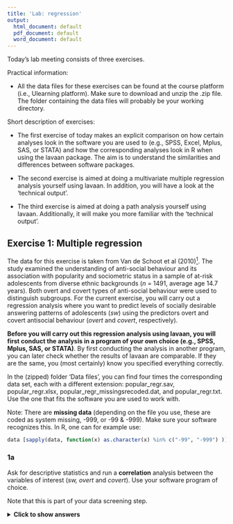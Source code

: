 ---
title: 'Lab: regression'
output:
  html_document: default
  pdf_document: default
  word_document: default
---

Today's lab meeting consists of three exercises.


Practical information:

- All the data files for these exercises can be found at the course platform (i.e., Ulearning platform). Make sure to download and unzip the .zip file. The folder containing the data files will probably be your working directory.


Short description of exercises:

- The first exercise of today makes an explicit comparison on how certain analyses look in the software you are used to (e.g., SPSS, Excel, Mplus, SAS, or STATA) and how the corresponding analyses look in R when using the lavaan package. The aim is to understand the similarities and differences between software packages. 

- The second exercise is aimed at doing a multivariate multiple regression analysis yourself using lavaan. In addition, you will have a look at the 'technical output'.

- The third exercise is aimed at doing a path analysis yourself using lavaan. Additionally, it will make you more familiar with the 'technical output'.


## Exercise 1: Multiple regression

The data for this exercise is taken from Van de Schoot et al (2010)[^1]. The study examined the understanding of anti-social behaviour and its association with popularity and sociometric status in a sample of at-risk adolescents from diverse ethnic backgrounds (*n* = 1491, average age 14.7 years). Both overt and covert types of anti-social behaviour were used to distinguish subgroups. For the current exercise, you will carry out a regression analysis where you want to predict levels of socially desirable answering patterns of adolescents (*sw*) using the predictors overt and covert antisocial behaviour (*overt* and *covert*, respectively). 

**Before you will carry out this regression analysis using lavaan, you will first conduct the analysis in a program of your own choice (e.g., SPSS, Mplus, SAS, or STATA)**. By first conducting the analysis in another program, you can later check whether the results of lavaan are comparable. If they are the same, you (most certainly) know you specified everything correctly. 

In the (zipped) folder 'Data files', you can find four times the corresponding data set, each with a different extension: popular_regr.sav, popular_regr.xlsx, popular_regr_missingsrecoded.dat, and popular_regr.txt. Use the one that fits the software you are used to work with.

Note: There are **missing data** (depending on the file you use, these are coded as system missing, -999, or -99 & -999). Make sure your software recognizes this. In R, one can for example use:

```{r, echo = TRUE, eval = FALSE}
data [sapply(data, function(x) as.character(x) %in% c("-99", "-999") )] <- NA
```

[^1]: Van de Schoot, R., Van der Velden, F., Boom, J., & Brugman, D. (2010). Can at-risk young adolescents be popular and anti-social? Sociometric status groups, anti-social behavior, gender and ethnic background. Journal of Adolescence, 33(5), 583-592. doi:10.1016/j.adolescence.2009.12.004


### 1a 
Ask for descriptive statistics and run a **correlation** analysis between the variables of interest (*sw, overt* and *covert*). Use your software program of choice.

Note that this is part of your data screening step.


<details><summary><b>Click to show answers</b></summary>

&nbsp;

In the subfolders starting with 'Ex. 1' in the (zipped) Solutions folder, you can find the files to perform the analyses in this exercise for SPSS and for Mplus.

&nbsp;


### 1b 
Run a multiple **regression** analysis, where the dependent variable (DV) is *sw* and the independent variables (IVs) are *covert* and *overt*. Also check the standardized results. Use your software program of choice.


<details><summary><b>Click to show answers</b></summary>

&nbsp;

In the subfolders starting with 'Ex. 1' in the (zipped) Solutions folder, you can find the files to perform the analyses in this exercise for SPSS and for Mplus.

&nbsp;


### 1c

Next, you are going to do the same using R and lavaan. Before you can do this, take the following three steps:

- First, load (and perhaps also install) lavaan. 

- Second, read in the data. 

- Third, denote the missing values. 


<details><summary><b>Click to show answers</b></summary>

&nbsp;

**Installing and loading Lavaan**

The lavaan package is available on CRAN. Therefore, to install lavaan, simply start up R (studio), and type/copy in the R console:
```{r, eval=FALSE}
if (!require("lavaan")) install.packages("lavaan", dependencies = TRUE)
```
Note that you only have to install a package once. 

Next, you need to load the package, which needs to be done every time you re-open R:
```{r}
library(lavaan) 
```
This also is a check whether the installation was successful: In that case, a start-up message will be displayed showing the version number (always report this in your papers), and a reminder that this is free software. 
If you see this message, you are ready to start.


**Read in data**

```{r}
data_regr <- read.table("popular_regr.txt", header = T)
```
Note: The data file needs to be in the same folder location that you are working in. Otherwise, you can tell R where to find it by copying the folder path. 

If you are using data without a header, then use 'header = F' above, and add the header yourself by: 
```{r}
colnames(data_regr) <- c("respnr", "Dutch", "gender", "sw", "covert", "overt")
```

**Denote missing values**

The values -99 and -999 denote missing, so set this to NA:
```{r}
data_regr[sapply(data_regr, function(x) as.character(x) %in% c("-99", "-999") )] <- NA
```
If you forget to tell R that -99 and -999 are used to denote missing data, these values will be treated as being observed (which will probably impact the results drastically). 


&nbsp;


### 1d

Do the same as in 1a using R.

One could, for example, use the function *describe* from the *psych* package and the *rcorr* function from the *Hmisc* package, respectively.

*Interpret the output. What are your conclusions?*

*What do you think of the correlations with respect to significance, direction, and magnitude?*


<details><summary><b>Click to show answers</b></summary>

&nbsp;

**Descriptive statistics**

The (describe() function in the) psych package can be used to obtain some extended summary statistics.
```{r, message = FALSE}
if (!require("psych")) install.packages("psych", dependencies = TRUE)
library(psych) 
```

The variables of interest are: *sw, covert,* and *overt*. When we look at he column names of our data:
```{r}
colnames(data_regr)
```
we can see that those variables are the ones in columns 4 to 6, respectively.

Now, descriptive statistics, like the mean, median, min, and max, for *sw, covert,* and *overt* can be obtained via:
```{r}
describe(data_regr[, 4:6])
```


**Correlations**

Correlations for the three variables of interest, including a correlation significance test, can be obtained using the rcorr function from the Hmisc package.

```{r, message = FALSE}
if (!require("Hmisc")) install.packages("Hmisc", dependencies = TRUE)
library(Hmisc)
```

```{r}
res <- rcorr(as.matrix(data_regr[, 4:6])) # rcorr() accepts matrices only
```

Correlation matrix (rounded to 3 decimals):
```{r}
round(res$r, 3)
```
P-values (rounded to 3 decimals):
```{r}
round(res$P, 3) 
```

Sample size:
```{r}
res$n 
```

Possible conclusions:

- covert and overt are related to sw, so makes sense (in combination with theory) to use them as predictors.

- Their relationship is negative, so an decrease in (c)overt relates to an increase in sw.

- covert and overt are also related (positively) to each other, but not that much (in absolute sense) that we should worry about multicolinearity.

&nbsp;


### 1e

Do the same as in 1b using R. One should use the lavaan package, for example, the lavaan function.


*Interpret the output. What are your conclusions?*

*What do you conclude with respect to significance, direction, and magnitude?*



<details><summary><b>Click to see extra information regarding lavaan notation</b></summary>

&nbsp;

**lavaan notation**

formula type                                                   | operator        | mnemonic
-------|:--:|:----
regression                                                     |       ~         | is regressed on
(residual) (co)variance                                        |       ~~        | is correlated/covaried with
intercept                                                      |       ~ 1       | intercept
latent variable definition (used in other days of the course)  |       =~        | is measured by 


**General lavaan specification**

*regressions*

y1 + y2 ~ f1 + f2 + x1 + x2

f1 ~ f2 + f3

f2 ~ f3 + x1 + x2

*latent variable definitions*

f1 =~ y1 + y2 + y3 

f2 =~ y4 + y5 + y6 

f3 =~ y7 + y8 + y9 + y10

*variances and covariances*

y1 ~~ y1 

y1 ~~ y2 

f1 ~~ f2

*intercepts*

y1 ~ 1 

f1 ~ 1

&nbsp;

###


<details><summary><b>Click to show answers</b></summary>

&nbsp;

**Specify the regression model**

Now, let us run a multiple regression model predicting levels of socially desirable answering patterns of adolescents (sw) using the predictors overt (overt) and covert antisocial behaviour (covert). 

To run a multiple regression with lavaan, you first specify the model, then fit the model and finally acquire the summary. To fit the model we use the lavaan() function, which needs a model= and a data= input.

In general, a regression model is specified as follows in lavaan: 

- One needs to specify the regression equation: `dependent ~ predictor1 + predictor2  + etc`, 
where

  * The ~ is like the = in a regression equation. 
  
  * Before the ~, one states the dependent variable.
  
  * After the ~, one states the predictors, each separated by the + sign.

- Additionally, one needs to specify that the error (of the dependent variable) has a variance: `dependent ~~ dependent`.
   
- If needed (as is the case here), one can specify to include an intercept: `dependent ~ 1`.

  Note: Instead of specifying intercepts and means in the model, one can include `meanstructure=TRUE` in the lavaan function (which is used when fitting your model).


Our regression model is specified as follows:
```{r}
model.regression <- '
  sw ~ overt + covert # regression
  sw ~~ sw            # residual variance
  sw ~ 1              # intercept
'
```

**Fit the regression model**

```{r}
fit_regr <- lavaan(model = model.regression, data = data_regr)
```


**Output**

```{r}
summary(fit_regr, fit.measures = TRUE, ci = TRUE, rsquare = TRUE)
```


Notes:

- By adding `standardized=TRUE`, you obtain the standardized estimates as well.

- An intercept or a residual variances is denoted by stating a "." before the variable name. Here: `.sw`.
  
  If there is no dot in front of the variable name, then it denotes a mean or variance, respectively.


**Parameter estimates**

You can obtain the unstandardized regression parameters via:
```{r}
coef(fit_regr) 
```

You can obtain all unstandardized parameters (with extra information) via:
```{r}
parameterEstimates(fit_regr)
```

You can obtain all **standardized** parameters (with extra information) via:
```{r}
standardizedSolution(fit_regr)
```
Note that now you also obtain the confidence interval of the standardized estimates.


**Possible conclusions:**

- The regression equation (for person *i*) looks as follows:
   $$sw_i = 4.997 - 0.292 * overt_i - 0.507 * covert_i + error_i, \ \mbox{with} \ error_i \sim N(0,0.329).$$

- The average sw (levels of socially desirable answering patterns of adolescents) when covert and overt antisocial behaviour are 0 is 4.997;

  When overt goes up with one point, then sw goes down with 0.292 points; 

  When covert goes up with one point, then sw goes down with 0.507 points.

  When you are the expert (and look at the scale of the data), you can judge whether these are relevant effects.

- The p-values and confidence intervals indicate that both effects significantly differ from zero. Thus, both variables are (statistically) meaningful predictors.
 
- The two predictors explain $(1-0.718)*100=0.282*100=28.2$ percent of sw.

- When looking at the absolute values of the standardized effects, covert is a more important predictor than overt: |-0.448| > |-0.160|.

**Plot**

With lavaanPlot:
```{r, message = FALSE}
if (!require("lavaanPlot")) install.packages("lavaanPlot") 
library(lavaanPlot)
lavaanPlot(model = fit_regr, 
           node_options = list(shape = "box", fontname = "Helvetica"),
           edge_options = list(color = "grey"), coefs = T, stand = T, covs = T)
```
Alternatively, with tidySEM:
```{r, message = FALSE}
if (!require("tidySEM")) install.packages("tidySEM")
library(tidySEM)
graph_sem(fit_regr)
```

Note: We could/should have also done this before, to check whether our model specification seems to be as intended.


###

<details><summary><b>Click to see extra output</b></summary>

&nbsp;

**Fit measures**

You can obtain many model fit measures via:
```{r}
fitMeasures(fit_regr)   
```

You can also ask for some specific model fit measures, e.g.,:
```{r}
fitMeasures(fit_regr, c("cfi", "tli", "rmsea","srmr")) 
```

To obtain the R-square / $R^2$ (for sw), use:
```{r}
inspect(fit_regr, 'r2') 
```

**Technical output**

You can ask for the technical output using: 
```{r}
lavInspect(fit_regr)
``` 
More details about how to read/interpret the technical output is given in Exercise 3.


###

<details><summary><b>Click to see extra information regarding handling missing data</b></summary>

&nbsp;

**Handling missing data**

Note that in the above listwise deletion is used.From the output, one can see that the total sample size used for the analyses is n=1343, while the total number of observations is 1491.

lavaan used listwise deletion and deleted 148 cases:

 - 145 cases because of missingness on the dependent variables and 

 -   3 cases because of missingness on the predictors.


It is better to use, for instance, FIML, as will be discusses later in the course.Note that in this data set, the three missing predictor cases will then be used in the analyses. This small difference in sample size will most probably result in minor difference in the output.

The code to use FIML is:
```{r, warning = FALSE}
model.regression <- '
  sw ~ overt + covert # regression
  sw ~~ sw            # residual variance
  sw ~ 1              # intercept
  #
  # (co)variances predictors
  overt + covert ~~ overt 
  covert ~~ covert        
'
fit_regr <- lavaan(model = model.regression, data = data_regr,
                       missing='fiml', fixed.x=F) # Specify FIML
```

Afterwards one can do the same as above. For example, to obtain output, use:
```{r}
summary(fit_regr, fit.measures = TRUE, ci = TRUE, rsquare = TRUE)
```


##

## Exercise 2: Multivariate regression
In this exercise, we make use of a part (namely, the Child Development Supplement) of the Panel Study of Income Dynamics (PSID)[^2]. The goal is to investigate whether three DVs -- Applied problems (*APst02*), Behavioral problems (*Problems*), and Self-esteem (*Selfesteem*) -- can be predicted from the following two IV's: digit span (*DS02*) and letters words (*LWst02*). 

Use the data file **CDSsummerschool.sav** or **CDSsummerschool.txt**. 

[^2]: Produced and distributed by the Institute for Social Research, Survey Research Center, University of Michigan, Ann Arbor, MI


### 2a
It is a good practice to draw the model you plan to estimate for yourself. 

Be very precise in how you draw the correlations. 


<details><summary><b>Click to show answers</b></summary>

&nbsp;

In the (zipped) Solutions folder, you can find the file "Ex. 2 - Path diagram.pdf", which shows such a path diagram. 

&nbsp;


### 2b 
As part of your data screening step, request for descriptive statistics and correlations using R.

Do not forget to read in your data and to denote missing values.


<details><summary><b>Click to show answers</b></summary>

&nbsp;

**Read in data**

```{r}
data_multivar <- read.table("CDSsummerschool.txt", header = T)
```

**Denote missing values**

You may have figured out that -999 denotes a missing value. So, set this to NA:

```{r}
data_multivar[sapply(data_multivar, function(x) as.character(x) %in% c("-999") )] <- NA
```

**Descriptive statistics** 

Our variables of interest are *APst02, Problems, Selfesteem, LWst02, DS02*. From:
```{r}
colnames(data_multivar)
```
we can see that these are the first 5 columns of our data set.

The psych package can be used to obtain some extended summary statistics.

```{r, message = FALSE}
if (!require("psych")) install.packages("psych", dependencies = TRUE)
library(psych) 
```

Now, descriptive statistics, like the mean, median, min, and max, for our variables of interest can be obtained via:
```{r}
describe(data_multivar[,1:5])
```

**Correlations** 

Correlations for the five variables of interest, including correlation significance tests, can be obtained using the Hmisc package:

```{r, message = FALSE}
if (!require("Hmisc")) install.packages("Hmisc", dependencies = TRUE)
library(Hmisc)
```

```{r}
res <- rcorr(as.matrix(data_multivar[, 1:5])) # rcorr() accepts matrices only
```

Correlation matrix (rounded to 3 decimals):
```{r}
round(res$r, 3)
```
P-values (rounded to 3 decimals):
```{r}
round(res$P, 3) 
```

Sample size:
```{r}
res$n 
```

&nbsp;


### 2c 
Create lavaan code to analyze the research question (running a multivariate regression). 

In case you closed R after the first exercise, do not forget to load lavaan again.

*Interpret the output. What are your conclusions?*

*Also make sure that you modeled what you intended to model (Hint: Use the function ‘lavInspect()’ and/or a plot)*


<details><summary><b>Click to show answers</b></summary>

&nbsp;

For those interested, the corresponding Mplus in- and output files can be found in the subfolder 'Solutions\\Ex.2\\Mplus'. 


**Specify the regression model**

Now, let us run a multivariate regression model predicting Applied problems (*APst02*), Behavioral problems (*Problems*), and Self-esteem (*Selfesteem*), using the predictors digit span (*DS02*) and letters words (*LWst02*). 

To run a multivariate regression with lavaan, you first specify the model, then fit the model and finally acquire the summary. To fit the model we use the lavaan() function, which needs a model= and a data= input.

The model specification is comparable to the multiple regression model in Exercise 1, but now there are multiple dependent variables:

- One does not have to specify the regression model for each dependent variable, but one can state the dependent variables separated by the + sign: `dependent1 + dependent2 + dependent3 ~ predictor1 + predictor2  + etc`, where
   
  * The ~ is like the = in a regression equation. 

  * Before the ~, one states the dependent variables, each separated by the + sign.

  * After the ~, one states the predictors, each separated by the + sign.

- Additionally, one needs to specify that the error (of an dependent variable) has a variance: `dependent1 ~~ dependent1`.

  Moreover, now, one also has to specify the residual covariances: `dependent1 ~~ dependent2`.

  To specify all the combinations more easily use:

  `dependent1 + dependent2 + dependent3 ~~ dependent1`

  `dependent2 + dependent3 ~~ dependent2`

  `dependent3 ~~ dependent3`

- If needed (as is the case here), one can specify to include intercepts: `dependent1 + dependent2 + dependent3 ~ 1`. 


Our regression model is specified as follows:

```{r}
model.multivar <- '
  
  # regressions
  APst02 + Problems + Selfesteem ~ DS02 + LWst02 
  
  # residual variances and covariances
  APst02 + Problems + Selfesteem ~~ APst02 
  Problems + Selfesteem ~~ Problems
  Selfesteem ~~ Selfesteem
  
  # variances and covariances of predictors  # *
  DS02 + LWst02 ~~ DS02
  LWst02 ~~ LWst02 
  
  # intercepts / means
  APst02 + Problems + Selfesteem ~ 1  # intercept for each dependent
  DS02 + LWst02 ~ 1                   # means of predictors # *
'
```

*: This code is not needed to estimate the parameters, but it is needed such that lavaan will count these parameters correctly (see Exercise 3c).
 
Note: Instead of specifying intercepts and means in the model, one can include 'meanstructure=TRUE' in the lavaan function.

**Fit the regression model using the lavaan function:** 

```{r, message = FALSE}
if (!require("lavaan")) install.packages("lavaan", dependencies = TRUE)
library(lavaan)
#`fit_multivar <- lavaan(model = model.multivar, data = data_multivar)`
```

Because of the missing data, we will use FIML (as explained later in the course):

```{r, warning=FALSE}
fit_multivar <- lavaan(model = model.multivar, data = data_multivar,
                       missing='fiml', fixed.x=FALSE) # Specify FIML
```


**Technical output**

```{r}
lavInspect(fit_multivar)
```

In this output, we can see the numbers 1 to 20. This means that 20 parameters are estimated.

Bear in mind that the values are parameter labels, not parameter values.

Parameters 1 to 6 are the parameters in Beta, which reflect regression coefficients. The rows denote the outcomes and the columns the predictors. Thus, in a way, each row denotes a regression equation. For instance, parameter 1 is the regression coefficient of DS02 predicting APst02 (conditional on the other predictor LWst02).

Parameters 7 to 15 are the parameters in psi, where parameters 7 to 12 belong to the outcomes and thus reflect residual (co)variances and parameters 13 to 15 belong to the predictors and thus reflect the (co)variances of the predictors (which will equal the sample (co)variances).

Parameters 16 to 20 are the parameters in alpha, where parameters 16 to 18 belong to the outcomes and thus reflect the intercepts in the regression equation and parameters 19 and 20 belong to the predictors and thus reflect the means of the predictors (which will equal the sample means).

This is indeed the multivariate regression model we intended to fit.

Note that you could also inspect the path diagram of the fitted model for some insight. This is done at the end of this answer section. You can compare this path diagram to the one you created in Exercise 2a.


**Ouput**

```{r}
summary(fit_multivar, fit.measures = TRUE, ci = TRUE, rsquare = TRUE)
```
Note that 

- The residual variances are denoted by stating a "." before the variable name. Here: .APst02, .Problems, and .Selfesteem 

  The variances are denoted without a ".". Here: DS02 and LWst02

- The intercepts are denoted by stating a "." before the variable name. Here: .APst02, .Problems, and .Selfesteem

  The means are denoted without a ".". Here: DS02 and LWst02


**Parameter estimates**

To obtain the unstandardized regression parameters, use:
```{r}
coef(fit_multivar) 
```

To obtain all unstandardized parameters (with extra information), use:
```{r}
parameterEstimates(fit_multivar)
```

To obtain all **standardized parameters** (with extra information), use:           
```{r}
standardizedSolution(fit_multivar)
```


**Fit measures**

You can obatin many model fit measures, via:
```{r}
fitMeasures(fit_multivar)   
```

The R-square for all dependent variables can be asked via:
```{r}
inspect(fit_multivar, 'r2') 
```


**Possible conclusions:**

- The preidctors digit span (*DS02*) and letters words (*LWst02*) significantly predict all three outcomes.

- The two predictors positively relate to *APst02* and *Selfesteem*, and the relate negatively to *Problems*.

- The two predictors explain 36.5%, 5.2%, and 1.1% of the oucomes *APst02, Problems,* and *Selfesteem*.
So, quite a lot of the variance in APst02 is explained.
In all, we do miss relevant other predictors.

- When you are the expert (and look at the scale of the data), you can judge whether the effect are relevant or not.

- When looking at the absolute values of the standardized effects, *LWst02* is a more important predictor than *DS02* for *APst02* and *Problems*; while *DS02* is a more (or equally) important predictor than *LWst02* for *Selfesteem*.

Note that the zero chi-square implies that the model is fully saturated: meaning that the theoretical covariance matrix is a function of as many parameters as there are variances and covariances (on one side of the main diagonal) in the covariance matrix. You have essentially re-interpreted the covariance matrix, and this may be quite meaningful. Then, what you have is essentially a regression model, and you must evaluate your model in those terms: 

*Are the estimated relationships strong?* 

*Are the direction of the parameter estimates consistent with theory?* 

*Are any assumptions violated (note that this should be checked before doing the analysis)?*

Any basic regression text can guide you.


**Plot**

With lavaanPlot:
```{r, message = FALSE}
if (!require("lavaanPlot")) install.packages("lavaanPlot") 
library(lavaanPlot)
lavaanPlot(model = fit_multivar, 
           node_options = list(shape = "box", fontname = "Helvetica"),
           edge_options = list(color = "grey"), coefs = T, stand = T, covs = T)
```

Alternatively, with tidySEM:
```{r, message = FALSE, warning=FALSE}
if (!require("tidySEM")) install.packages("tidySEM")
library(tidySEM)
graph_sem(fit_multivar)
```

&nbsp;

##

## Exercise 3: Path analysis

The data for this exercise is about corporal punishment[^3], which can be defined as the deliberate infliction of pain as retribution for an offence, or for the purpose of disciplining or reforming a wrongdoer or to change an undesirable attitude or behavior. Here, we are interested in how corporal punishment influences children's psychological maladjustment. The data come from 175 children between the ages of 8 and 18. The Physical Punishment Questionnaire (PPQ) was used to measure the level of physical punishment that was experienced.

In this exercise, we focus on predicting psychological *maladjustment* (higher score implies more problems) by perceived *rejection* (e.g., my mother does not really love me; my mother ignores me as long as I do nothing to bother her; my mother goes out of her way to hurt my feelings). Moreover, *rejection* is predicted by perceived *harshness* (0 = never punished physically in any way; 16 = punished more than 12 times a week, very hard) and perceived *justness* (2 = very unfair and almost never deserved; 8 = very fair and almost always deserved). 

The data consists of a covariance matrix taken from a published paper and can be found in the file **CorPun.dat** or **CorPun.txt**. Bear in mind that, besides analyzing a data set you collected yourself, in lavaan (and Mplus) it is possible to base your analyses on a covariance or correlation table (and this is the reason why reviewers always ask you to include it). When using lavaan, you can use the following code

`lower <- scan("CorPun.txt")`

`CovMx <- getCov(lower, names = c("harsh", "just", "reject", "maladj"))`

[^3]: Rohner, R. P., Bourque, S. L., & Elordi, C. A. (1996). Children's perceptions of corporal punishment, caretaker acceptance, and psychological adjustment in a poor, biracial southern community. Journal of Marriage and the Family, 58, 842-852.

### 3a

Make a drawing of the statistical model about corporal punishment; write down which parameters (e.g., regression paths, covariances, residuals) you expect to be estimated; and number these parameters. 


<details><summary><b>Click to show answers</b></summary>

&nbsp;

In the (zipped) Solutions folder, you can find the file "Ex. 3 - Path diagram.png", which shows such a path diagram. 


**Number of parameters**

The parameters you expect to be estimated are: 

- 2 x variances (*harsh*, *just*)

-	1 x covariance (*harsh* with *just*)

-	3 x regression paths 

-	2 x residual variances (*reject* and *maladj*) 

-	2 x means (*just* and *harsh*, if means are available in the data)

-	2 x intercepts (*reject* and *maladj*, if means are available in the data)

Thus, 8 in total without means or 12 with means.

&nbsp;


### 3b

Write your lavaan code for this model based on the drawing you made in 3a and run it (after reading in your covariance matrix data). 

Note that since you are using a covariance matrix as the input file, you should indicate this - as well as the number of observations - in the lavaan function using:

`sample.cov = <name covariance matrix>`

`sample.nobs = 175`



<details><summary><b>Click to show answers</b></summary>

&nbsp;

For those interested, the corresponding Mplus in- and output files can be found in the subfolder 'Solutions\\Ex.3\\Mplus'. 

**Data**

Note: If you have no full dataset, but you do have a sample covariance matrix, you can still fit your model. If you wish to add a mean structure, you need to provide a mean vector too. Importantly, if only sample statistics are provided, you must specify the number of observations that were used to compute the sample moments (`sample.nobs = `). 
The following example illustrates the use of a sample covariance matrix as input (`sample.cov = `).

**Read in data: a covariance matrix**

```{r}
lower <- scan("CorPun.txt")
CovMx <- getCov(lower, names = c("harsh", "just", "reject", "maladj"))
```

**Specify the path model**

Now, let us run the model 

- predicting psychological maladjustment by perceived rejection. 

- predicting rejection by perceived harshness and perceived justness. 

Our path model is specified as follows:

```{r}
model.path <- '
  
  # regressions
  maladj ~ reject 
  reject ~ harsh + just
  
  # residual variances
  reject ~~ reject 
  maladj ~~ maladj
  #
  # variances and covariances of predictors # *
  harsh + just ~~ harsh
  just ~~ just
  
  ## intercepts - if we would have mean value as input too
  ## or use meanstructure=TRUE in the lavaan function
  #maladj ~ 1
  #reject ~ 1 
'
```

*: This code is not needed to estimate the parameters, but it is needed such that lavaan will count these parameters correctly (see Exercise 3c).

**Fit the regression model using the lavaan function:**

```{r, message = FALSE}
if (!require("lavaan")) install.packages("lavaan", dependencies = TRUE)
library(lavaan)
```

```{r}
fit_path <- lavaan(model = model.path, 
                       sample.cov = CovMx, # Now, using a covariance matrix as input
                       sample.nobs = 175)  # In that case, the sample size is needed as well
```

&nbsp;


### 3c

Ask for the technical output to inspect which parameters are estimated. For a lavaan fit object, use the function `lavInspect()`. Note that this comparable to asking for the TECH1 output in Mplus. 

In this output, you can find six matrices (nu, lambda, theta, alpha, beta, and psi) with numbers summing up to the total number of parameters that are estimated. This way you can check whether you analyzed the model you wanted (and you will discover this is not always the case). 



*Which of the parameters you listed in Exercise 3a should be in which matrix?*  
For example: the regression coefficient between *rejection* and *harshness* should be in the Beta matrix. Write this down for each parameter. 


*Did you estimate all the parameters that you expected? If not, what should be changed to the input?*  

<details><summary><b>Click to show a hint</b></summary>

&nbsp;

**Hint 1**

- A first check is to see whether 'Number of model parameters' equals the number of unique elements in your variance-covariance matrix and, if available, your mean vector. 

- You can count the number of elements in your variance-covariance matrix by: 

  number of variables * (number of variables + 1) / 2. 

- If you also have means, 'Number of model parameters' should equal the number of elements in your variance-covariance matrix plus the number of variables. 

Thus, for our four variables without means, the calculation is: 4*5/2=10.

If we would have means, the number of sample statistics would be 4*5/2 + 4 = 14.  


**Hint 2**

You can also answer this question by means of a plot: e.g., using `lavaanPlot()` from the lavaanPlot package or `graph_sem()` from the tidysem package. This will show you all (means, intercepts,) regression paths, (residual) variances, and covariances. Notably, `lavaanPlot()` will not provide you with information about the means and intercepts (i.e., the nu & alpha matrices) nor the residual (co)variances. 

&nbsp;


<details><summary><b>Click to show answers</b></summary>

&nbsp;

For those interested, the corresponding Mplus in- and output files can be found in the subfolder 'Solutions\\Ex.2\\Mplus'. 

**Technical output**

The function lavInspect() returns a list of the model matrices that are used internally to represent the model:

```{r}
lavInspect(fit_path)
```


Which parameter is listed in which matrix:
 
- The regression coefficients belong in the beta matrix, 

- the variances and residual variances belong in the psi matrix. If you specified them!


Note (related to the remark denoted by * in Exercises 2c and 3b): 

- When there is no specification of the variances of harsh and just and their covariance, the technical output (here, psi) indicates that these 3 parameters are not estimated. 

- Like in Mplus, this does not affect the degrees of freedom and thus the test result! 

- In case you want to check this, run:

```{r}
model.path_check <- '
  
  # regressions
  maladj ~ reject 
  reject ~ harsh + just
  
  # residual variances
  reject ~~ reject 
  maladj ~~ maladj
  #
  # Check: Not specifying these variances and covariances
  # variances and covariances of predictors # *
  #harsh + just ~~ harsh
  #just ~~ just
  
  ## intercepts - if we would have mean value as input too
  ## or use meanstructure=TRUE in the lavaan function
  #maladj ~ 1
  #reject ~ 1 
'
fit_path_check <- lavaan(model = model.path_check, 
                   sample.cov = CovMx, # Now, using a covariance matrix as input
                   sample.nobs = 175) # In that case, the sample size is needed as well
summary(fit_path_check, fit.measures = TRUE, ci = TRUE, rsquare = TRUE)
lavInspect(fit_path_check)
```

Hence, always cross check that lavaan has understood what you wanted it to do by looking at the model degrees of freedom, the technical output (even the starting values), and model results. When these pieces of information do not contradict each other and lavaan gives you exactly the output you expect, then you can move forward with interpreting the model effects. 


**Plot**

With lavaanPlot:
```{r, message = FALSE}
if (!require("lavaanPlot")) install.packages("lavaanPlot") 
library(lavaanPlot)
lavaanPlot(model = fit_path, 
           node_options = list(shape = "box", fontname = "Helvetica"),
           edge_options = list(color = "grey"), coefs = T, stand = T, covs = T)
```

Alternatively, with tidySEM:
```{r, message = FALSE}
if (!require("tidySEM")) install.packages("tidySEM")
library(tidySEM)
graph_sem(fit_path)
```

&nbsp;



### 3d

Interpret the output.

*Write down the chi-square statistic and its degrees of freedom from the model fit information. Also inspect other model fit measures.*


<details><summary><b>Click to show answers</b></summary>

&nbsp;

**Output**

```{r}
summary(fit_path, fit.measures = TRUE, ci = TRUE, rsquare = TRUE)
```

Note that 

- the residual variances are denoted by stating a "." before the variable name of the outcome / endogenous variable. Here: .reject and .maladj 

- The variances are denoted without a ".", so just the variable name of the predictor / exogenous variable. Here: harsh and just

 
*The chi-square statistic and its degrees of freedom:*

`Model Test User Model:`

`Test statistic                                 1.546`

`Degrees of freedom                                 2`

`P-value (Chi-square)                           0.462`


**Parameter estimates**

To obtain the unstandardized regression parameters, use:
```{r}
coef(fit_path) 
```

To obtain all unstandardized parameters (with extra information), use:
```{r}
parameterEstimates(fit_path)
```

To obtain all **standardized parameters** (with extra information), use:           
```{r}
standardizedSolution(fit_path)
```


**Fit measures**

You can obatin many model fit measures, via:
```{r}
fitMeasures(fit_path)   
```

You can ask for specific model fit measures by using:
```{r}
fitMeasures(fit_path, c("chisq", "cfi", "tli", "rmsea","srmr")) 
```

To obtain the R-square / $R^2$ for all dependent variables, use:

```{r}
inspect(fit_path, 'r2')
```


Notes:

1. The 'chisq' or 'the Test Statistic for the Model Test User Model' is the Chi-square statistic obtained from the maximum likelihood statistic. 

2. CFI is the Comparative Fit Index.
    * Values can range between 0 and 1.
    * Values greater than 0.90, or conservatively 0.95, indicate good fit.

3. TLI is the Tucker Lewis Index
    * Values can range between 0 and 1. If it’s greater than 1, it should be rounded to 1.
    * Values greater than 0.90 indicating good fit. 
    * If the CFI and TLI are less than one, the CFI is always greater than the TLI.

4. RMSEA is the root mean square error of approximation. 
    * In 'lavaan', you also obtain a p-value of close fit, that is, for the test whether RMSEA < 0.05.
    * If you reject the model, it means your model is not a close fitting model.


&nbsp;